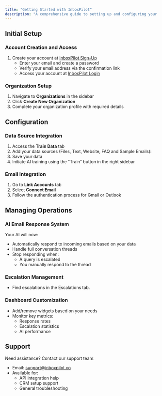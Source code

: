 ```yaml
---
title: "Getting Started with InboxPilot"
description: "A comprehensive guide to setting up and configuring your InboxPilot email bot"
---
```


## Initial Setup

### Account Creation and Access
1. Create your account at [InboxPilot Sign-Up](https://inboxpilot.co/signup)
   - Enter your email and create a password
   - Verify your email address via the confirmation link
   - Access your account at [InboxPilot Login](https://inboxpilot.co/login)

### Organization Setup
1. Navigate to **Organizations** in the sidebar
2. Click **Create New Organization**
3. Complete your organization profile with required details

## Configuration

### Data Source Integration
1. Access the **Train Data** tab
2. Add your data sources (Files, Text, Website, FAQ and Sample Emails):
3. Save your data
3. Initiate AI training using the "Train" button in the right sidebar

### Email Integration
1. Go to **Link Accounts** tab
2. Select **Connect Email**
3. Follow the authentication process for Gmail or Outlook

## Managing Operations

### AI Email Response System
Your AI will now:
- Automatically respond to incoming emails based on your data
- Handle full conversation threads
- Stop responding when:
  - A query is escalated
  - You manually respond to the thread

### Escalation Management
- Find escalations in the Escalations tab.

### Dashboard Customization
- Add/remove widgets based on your needs
- Monitor key metrics:
  - Response rates
  - Escalation statistics
  - AI performance

## Support

Need assistance? Contact our support team:
- Email: [support@inboxpilot.co](mailto:support@inboxpilot.co)
- Available for:
  - API integration help
  - CRM setup support
  - General troubleshooting
